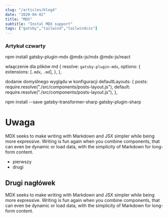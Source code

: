 ```yaml
---
slug: "/articles/blog4"
date: "2020-04-02"
title: "MDX"
subtitle: "Instal MDX support"
tags: ["gatsby","tailwind","tailwindcss"]
---
```

### Artykuł czwarty

npm install gatsby-plugin-mdx @mdx-js/mdx @mdx-js/react

wlaączenie dla plików md
{
  resolve: `gatsby-plugin-mdx`,
  options: {
  extensions: [`.mdx`, `.md`],
  },
},

dodanie domyślnego wyglądu w konfiguracji
defaultLayouts: {
          posts: require.resolve("./src/components/posts-layout.js"),
          default: require.resolve("./src/components/posts-layout.js"),
        },

npm install --save gatsby-transformer-sharp gatsby-plugin-sharp


# Uwaga

MDX seeks to make writing with Markdown and JSX simpler while being more expressive. Writing is fun again when you combine components, that can even be dynamic or load data, with the simplicity of Markdown for long-form content.
- pierwszy
- drugi

## Drugi nagłówek

MDX seeks to make writing with Markdown and JSX simpler while being more expressive. Writing is fun again when you combine components, that can even be dynamic or load data, with the simplicity of Markdown for long-form content.